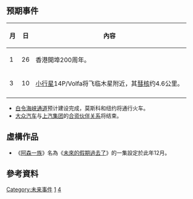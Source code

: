 {{noteTA
|G1=StarTrek
}}
{{年|2041}}
== 预期事件 ==
{| class="wikitable"
|-
!月!!日!!內容
|-
| 1 || 26 || 香港開埠200周年。
|-
| 3 || 10 || [[小行星|小行星]]14P/Volfa将飞临木星附近，其[[彗核|彗核]]约4.6公里。
|-
|}
*[[白令海峡通道|白令海峡通道]]预计建设完成，莫斯科和纽约将通行火车。
*[[大众汽车|大众汽车]]与[[上汽集团|上汽集团]]的[[合伙企业|合资伙伴关系]]将结束。

==虛構作品==
*《[[阿森一族|阿森一族]]》名為《[[未來的假期過去了|未來的假期過去了]]》的一集設定於此年12月。
==參考資料==
{{reflist}}

[[Category:未来事件|Category:未来事件]]
[[Category:2040年代|1]]
[[Category:21世纪各年|4]]